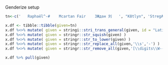 Genderize setup

```r
tn<-c('   Raphaël^-#    Mcartan Fair    3Ждан 刘   ', "K8tlyn", 'StregA' )

x.df <- tibble::tibble(given=tn)
x.df %<>% mutate( given = stringi::stri_trans_general(given, id = "Latin-ASCII")) 
x.df %<>% mutate( given = stringr::str_squish(given) )
x.df %<>% mutate( given = stringr::str_to_lower(given) )
x.df %<>% mutate( given = stringr::str_replace_all(given,'\\s','-') )
x.df %<>% mutate( given = stringr::str_remove_all(given,'[\\digits\\W--\\-]'))

x.df %>% pull(given)
```
